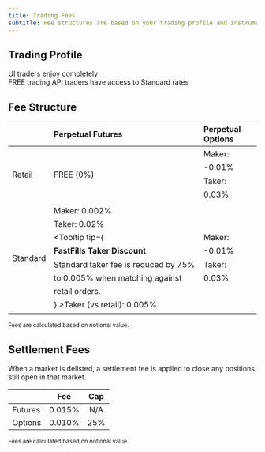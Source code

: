 ```yaml
---
title: Trading Fees
subtitle: Fee structures are based on your trading profile and instrument type
---
```


## Trading Profile
<CardGroup>
  <Card title="Retail" icon="fa-light fa-user">
    UI traders enjoy completely <br /> <Badge intent="success" minimal>FREE</Badge> trading
  </Card>
  <Card title="Standard" icon="fa-light fa-standard-definition">
    API traders have access to <Badge intent="note" minimal>Standard</Badge> rates
  </Card>
</CardGroup>

## Fee Structure

| | Perpetual Futures  | Perpetual Options |
|:---|:---|:---|
| <Tooltip tip="UI Default"><Badge class="ml-4" intent="success" outlined minimal>Retail</Badge></Tooltip> |  <Tooltip tip="Powered by RPI"><Badge intent="success" minimal>FREE (0%)</Badge></Tooltip>  | <div class="pt-3 pb-3" style="line-height:1.7">Maker: -0.01% <br /> Taker: 0.03%</div> |
| <Tooltip tip="API Default"><Badge class="ml-4" intent="note" outlined minimal>Standard</Badge></Tooltip> | <div class="pt-3 pb-3" style="line-height:1.7">Maker: 0.002% <br /> Taker: 0.02% <br /> <Tooltip tip={<div class="text-left"><Icon icon="fa-light fa-bolt" /> <strong>FastFills Taker Discount</strong> <Icon icon="fa-light fa-bolt" /><br />Standard taker fee is reduced by 75% to 0.005% when matching against retail orders.</div>} >Taker (vs retail): 0.005% <Icon icon="fa-regular fa-bolt" /></Tooltip></div>   | <div style="line-height:1.7">Maker: -0.01% <br /> Taker: 0.03%</div> |

<sub>Fees are calculated based on notional value.</sub>

## Settlement Fees

When a market is delisted, a settlement fee is applied to close any positions still open in that market.

|         | Fee    | Cap |
|---------|:------:|:---:|
| Futures | 0.015% | N/A |
| Options | 0.010% | 25% |

<sub>Fees are calculated based on notional value.</sub>
